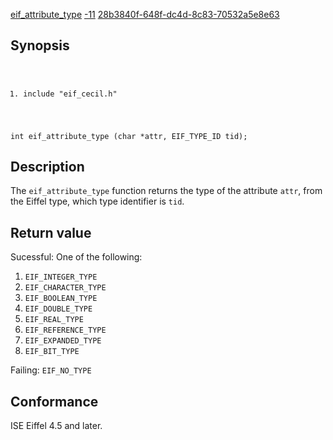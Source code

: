 [[Property:title|eif_attribute_type]]
[[Property:weight|-11]]
[[Property:uuid|28b3840f-648f-dc4d-8c83-70532a5e8e63]]
==Synopsis==
<code lang="text">
#include "eif_cecil.h"

int eif_attribute_type (char *attr, EIF_TYPE_ID tid);
</code>

==Description==
The <code lang="text">eif_attribute_type</code> function returns the type of the attribute <code lang="text">attr</code>, from the Eiffel type, which type identifier is <code lang="text">tid</code>.

==Return value==

Sucessful: One of the following: 
# <code lang="text">EIF_INTEGER_TYPE</code>
# <code lang="text">EIF_CHARACTER_TYPE</code>
# <code lang="text">EIF_BOOLEAN_TYPE</code>
# <code lang="text">EIF_DOUBLE_TYPE</code>
# <code lang="text">EIF_REAL_TYPE</code>
# <code lang="text">EIF_REFERENCE_TYPE</code>
# <code lang="text">EIF_EXPANDED_TYPE</code>
# <code lang="text">EIF_BIT_TYPE</code> 

Failing: <code lang="text">EIF_NO_TYPE</code>

==Conformance==
ISE Eiffel 4.5 and later. 

{{SeeAlso| <br/>
[[eif_protect]]<br/>
[[attribute_exists]]<br/> 
[[eif_procedure]]<br/> 
[[eif_*_function]]  }}




